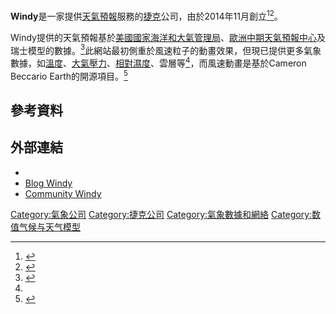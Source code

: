 {{Infobox company
| name             = Windy
| logo             = Windygolo.png
| logo_size        = 
| former_name      = Windyty, Windytv
| type             = 私人
| genre            = [[氣象預報|氣象預報]]
| foundation       = {{start date and age|2014|11|01}}
| founder          = {{le|伊沃·卢卡乔维奇|Ivo Lukačovič}}
| location_city    = {{CZE}}[[布拉格|布拉格]]
| key_people       = 
| services         = 智慧型手機天氣應用程式、線上預報
| revenue          = 
| operating_income = 
| net_income       = 
| assets           = 
| equity           = 
| num_employees    = 18{{Citation needed|reason=Reliable source needed|date=September 2018}}
| parent           = 
| divisions        = 
| subsid           = 
| homepage         = {{URL|https://www.windy.com}}
| footnotes        = 
}}

'''Windy'''是一家提供[[天氣預報|天氣預報]]服務的[[捷克|捷克]]公司，由{{le|伊沃·卢卡乔维奇|Ivo Lukačovič}}於2014年11月創立<ref name="about">{{Cite web|url=https://community.windy.com/topic/4/about-windy|title=About Us, Windy Community|access-date=2018-03-29|archive-date=2020-03-29|archive-url=https://web.archive.org/web/20200329205018/https://community.windy.com/topic/4/about-windy|dead-url=no}}</ref><ref>{{Cite web|url=http://www.zive.cz/bleskovky/nova-sluzba-zobrazuje-vitr-po-celem-svete-vytvoril-ji-ivo-lukacovic/sc-4-a-176297/default.aspx|title=Nová služba zobrazuje vítr po celém světě, vytvořil ji Ivo Lukačovič – Živě.cz|last=Polesný|first=David|access-date=2016-07-31|archive-date=2019-07-15|archive-url=https://web.archive.org/web/20190715121518/https://www.zive.cz/bleskovky/nova-sluzba-zobrazuje-vitr-po-celem-svete-vytvoril-ji-ivo-lukacovic/sc-4-a-176297/default.aspx|dead-url=no}}{{cs}}</ref>。

Windy提供的天氣預報基於[[美國國家海洋和大氣管理局|美國國家海洋和大氣管理局]]{{tsl|en|Global Forecast System|全球預報系統}}、[[歐洲中期天氣預報中心|歐洲中期天氣預報中心]]及瑞士{{找中文|NEMS}}模型的數據。<ref>{{Cite web|url=https://community.windy.com/topic/12/what-source-of-weather-data-windy-use|title=Weather models in use|date=2015-09-23|access-date=2021-08-31|archive-date=2022-02-25|archive-url=https://web.archive.org/web/20220225190257/https://community.windy.com/topic/12/what-source-of-weather-data-windy-use}}</ref>此網站最初側重於風速粒子的動畫效果，但現已提供更多氣象數據，如[[溫度|溫度]]、[[大氣壓力|大氣壓力]]、[[相對濕度|相對濕度]]、雲層等<ref name="about" />，而風速動畫是基於Cameron Beccario Earth的開源項目。<ref>{{Cite web|url=https://github.com/cambecc/earth|title=Earth, a project to visualize global weather conditions.|access-date=2018-03-29|archive-date=2019-12-26|archive-url=https://web.archive.org/web/20191226153559/https://github.com/cambecc/earth|dead-url=no}}</ref>

==參考資料==
{{reflist}}

== 外部連結 ==
* {{Official website|https://www.windy.com}}
* [https://blog.windy.com/ Blog Windy] {{Wayback|url=https://blog.windy.com/ |date=20180826063722 }}
* [https://community.windy.com/ Community Windy] {{Wayback|url=https://community.windy.com/ |date=20220501080252 }}

[[Category:氣象公司|Category:氣象公司]]
[[Category:捷克公司|Category:捷克公司]]
[[Category:氣象數據和網絡|Category:氣象數據和網絡]]
[[Category:数值气候与天气模型|Category:数值气候与天气模型]]